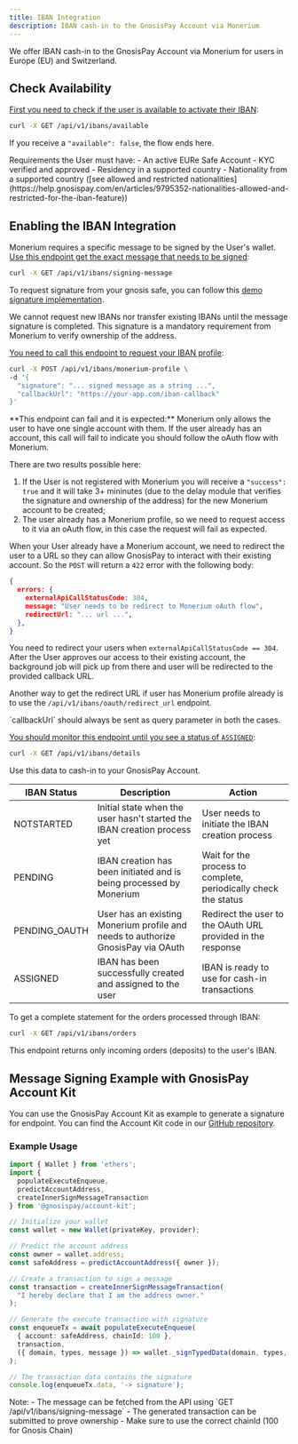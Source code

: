 ```yaml
---
title: IBAN Integration
description: IBAN cash-in to the GnosisPay Account via Monerium
---
```


We offer IBAN cash-in to the GnosisPay Account via Monerium for users in Europe (EU) and Switzerland.

## Check Availability

[First you need to check if the user is available to activate their IBAN](https://gnosispay.mintlify.app/api-reference/iban/check-iban-availability):

```bash cURL
curl -X GET /api/v1/ibans/available
```

If you receive a `"available": false`, the flow ends here.

<Warning>
Requirements the User must have:
- An active EURe Safe Account
- KYC verified and approved
- Residency in a supported country
- Nationality from a supported country ([see allowed and restricted nationalities](https://help.gnosispay.com/en/articles/9795352-nationalities-allowed-and-restricted-for-the-iban-feature))
</Warning>

## Enabling the IBAN Integration


<Steps titleSize="h3">
<Step title="Signing the Monerium message">

Monerium requires a specific message to be signed by the User's wallet.
[Use this endpoint get the exact message that needs to be signed](https://gnosispay.mintlify.app/api-reference/iban/get-the-message-that-needs-to-be-signed-for-iban-activation):

```bash cURL
curl -X GET /api/v1/ibans/signing-message
```

To request signature from your gnosis safe, you can follow this [demo signature implementation](#message-signing-example-with-gnosispay-account-kit).

<Warning>
We cannot request new IBANs nor transfer existing IBANs until the message signature is completed. This signature is a mandatory requirement from Monerium to verify ownership of the address.
</Warning>
</Step>
<Step title="Request the IBAN from Monerium">


[You need to call this endpoint to request your IBAN profile](): 

```bash cURL
curl -X POST /api/v1/ibans/monerium-profile \
-d '{
  "signature": "... signed message as a string ...",
  "callbackUrl": "https://your-app.com/iban-callback"
}'
```
<Warning>
**This endpoint can fail and it is expected:** Monerium only allows the user to have one single account with them. If the user already has an account, this call will fail to indicate you should follow the oAuth flow with Monerium.
</Warning>

There are two results possible here: 

1. If the User is not registered with Monerium you will receive a `"success": true` and it will take 3+ mininutes (due to the delay module that verifies the signature and ownership of the address) for the new Monerium account to be created;
2. The user already has a Monerium profile, so we need to request access to it via an oAuth flow, in this case the request will fail as expected.

When your User already have a Monerium account, we need to redirect the user to a URL so they can allow GnosisPay to interact with
their existing account. So the `POST` will return a `422` error with the following body:

```json
{
  errors: {
    externalApiCallStatusCode: 304,
    message: "User needs to be redirect to Monerium oAuth flow",
    redirectUrl: "... url ...",
  },
}
```

You need to redirect your users when `externalApiCallStatusCode == 304`.
After the User approves our access to their existing account, the background job will pick up from there and user will be redirected to the provided callback URL.

Another way to get the redirect URL if user has Monerium profile already is to use the `/api/v1/ibans/oauth/redirect_url` endpoint.

<Note>
`callbackUrl` should always be sent as query parameter in both the cases.
</Note>

</Step>
<Step title="Get the IBAN number, BIC, Status and Connected Blockchain Address where funds are sent">

[You should monitor this endpoint until you see a status of `ASSIGNED`](https://gnosispay.mintlify.app/api-reference/iban/retrieve-iban-details):

```bash cURL
curl -X GET /api/v1/ibans/details
```

Use this data to cash-in to your GnosisPay Account.

| IBAN Status | Description | Action |
| ------------- | -------------- | -------------- |
| NOTSTARTED | Initial state when the user hasn't started the IBAN creation process yet | User needs to initiate the IBAN creation process |
| PENDING | IBAN creation has been initiated and is being processed by Monerium | Wait for the process to complete, periodically check the status |
| PENDING_OAUTH | User has an existing Monerium profile and needs to authorize GnosisPay via OAuth | Redirect the user to the OAuth URL provided in the response |
| ASSIGNED | IBAN has been successfully created and assigned to the user | IBAN is ready to use for cash-in transactions |
</Step>
<Step title="Get the IBAN Statement (Orders list)">

To get a complete statement for the orders processed through IBAN:

```bash cURL
curl -X GET /api/v1/ibans/orders
```

<Note>
This endpoint returns only incoming orders (deposits) to the user's IBAN.
</Note>
</Step>
</Steps>


## Message Signing Example with GnosisPay Account Kit

You can use the GnosisPay Account Kit as example to generate a signature for endpoint.
You can find the Account Kit code in our [GitHub repository](https://github.com/gnosispay/account-kit/).

### Example Usage

```typescript
import { Wallet } from 'ethers';
import {
  populateExecuteEnqueue,
  predictAccountAddress,
  createInnerSignMessageTransaction
} from '@gnosispay/account-kit';

// Initialize your wallet
const wallet = new Wallet(privateKey, provider);

// Predict the account address
const owner = wallet.address;
const safeAddress = predictAccountAddress({ owner });

// Create a transaction to sign a message
const transaction = createInnerSignMessageTransaction(
  "I hereby declare that I am the address owner."
);

// Generate the execute transaction with signature
const enqueueTx = await populateExecuteEnqueue(
  { account: safeAddress, chainId: 100 },
  transaction,
  ({ domain, types, message }) => wallet._signTypedData(domain, types, message)
);

// The transaction data contains the signature
console.log(enqueueTx.data, '-> signature');
```

<Info>
Note:
- The message can be fetched from the API using `GET /api/v1/ibans/signing-message`
- The generated transaction can be submitted to prove ownership
- Make sure to use the correct chainId (100 for Gnosis Chain)
</Info>
